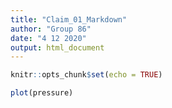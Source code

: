 ```yaml
---
title: "Claim_01_Markdown"
author: "Group 86"
date: "4 12 2020"
output: html_document
---
```


```r
knitr::opts_chunk$set(echo = TRUE)
```





```r
plot(pressure)
```